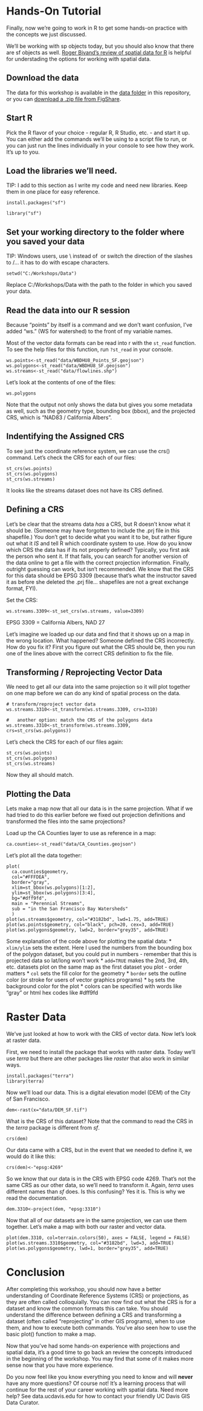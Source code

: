 # Hands-On Tutorial
Finally, now we're going to work in R to get some hands-on practice with the concepts we just discussed.

We'll be working with sp objects today, but you should also know that there are sf objects as well.  [Roger Bivand's review of spatial data for R](https://cran.r-project.org/web/views/Spatial.html) is helpful for understading the options for working with spatial data.

## Download the data

The data for this workshop is available in the [data folder](https://github.com/MicheleTobias/R-Projections-Workshop/tree/master/Data) in this repository, or you can [download a .zip file from FigShare](https://figshare.com/s/f68e06c4177e27d0aa47).

## Start R
Pick the R flavor of your choice - regular R, R Studio, etc. - and start it up.  You can either add the commands we'll be using to a script file to run, or you can just run the lines individually in your console to see how they work.  It's up to you.

## Load the libraries we'll need.
TIP: I add to this section as I write my code and need new libraries. Keep them in one place for easy reference.

```
install.packages("sf")

library("sf")
```

## Set your working directory to the folder where you saved your data
TIP: Windows users, use \\\ instead of \ or switch the direction of the slashes to /... it has to do with escape characters.

```
setwd("C:/Workshops/Data")
```
Replace C:/Workshops/Data with the path to the folder in which you saved your data.

## Read the data into our R session
Because "points" by itself is a command and we don't want confusion, I've added "ws." (WS for watershed) to the front of my variable names.

Most of the vector data formats can be read into r with the ```st_read``` function. To see the help files for this function, run ```?st_read``` in your console.

```
ws.points<-st_read("data/WBDHU8_Points_SF.geojson")
ws.polygons<-st_read("data/WBDHU8_SF.geojson")
ws.streams<-st_read("data/flowlines.shp")
```


Let's look at the contents of one of the files:

```
ws.polygons
```

Note that the output not only shows the data but gives you some metadata as well, such as the geometry type, bounding box (bbox), and the projected CRS, which is "NAD83 / California Albers".


## Indentifying the Assigned CRS
To see just the coordinate reference system, we can use the crs() command.
Let's check the CRS for each of our files:

```
st_crs(ws.points)
st_crs(ws.polygons)
st_crs(ws.streams)
```

It looks like the streams dataset does not have its CRS defined.  

## Defining a CRS
Let's be clear that the streams data *has* a CRS, but R doesn't know what it should be.  (Someone may have forgotten to include the .prj file in this shapefile.)  You don't get to decide what you want it to be, but rather figure out what it *IS* and tell R which coordinate system to use.  How do you  know which CRS the data has if its not properly defined?  Typically, you first ask the person who sent it.  If that fails, you can search for another version of the data online to get a file with the correct projection information.  Finally, outright guessing can work, but isn't recommended.  We know that the CRS for this data should be EPSG 3309 (because that's what the instructor saved it as before she deleted the .prj file... shapefiles are not a great exchange format, FYI).

Set the CRS:

```
ws.streams.3309<-st_set_crs(ws.streams, value=3309) 

```

EPSG 3309 = California Albers, NAD 27

Let's imagine we loaded up our data and find that it shows up on a map in the wrong location.  What happened?  Someone defined the CRS incorrectly.
How do you fix it?  First you figure out what the CRS should be, then you run one of the lines above with the correct CRS definition to fix the file.

## Transforming / Reprojecting Vector Data
We need to get all our data into the same projection so it will plot together on one map before we can do any kind of spatial process on the data.

```
# transform/reproject vector data
ws.streams.3310<-st_transform(ws.streams.3309, crs=3310)

#   another option: match the CRS of the polygons data
ws.streams.3310<-st_transform(ws.streams.3309, crs=st_crs(ws.polygons))
```

Let's check the CRS for each of our files again:

```
st_crs(ws.points)
st_crs(ws.polygons)
st_crs(ws.streams)
```
Now they all should match.

## Plotting the Data
Lets make a map now that all our data is in the same projection.  What if we had tried to do this earlier before we fixed out projection definitions and transformed the files into the same projections?

Load up the CA Counties layer to use as reference in a map:

```
ca.counties<-st_read("data/CA_Counties.geojson")
```

Let's plot all the data together:
```
plot(
  ca.counties$geometry, 
  col="#FFFDEA", 
  border="gray", 
  xlim=st_bbox(ws.polygons)[1:2], 
  ylim=st_bbox(ws.polygons)[3:4], 
  bg="#dff9fd",  
  main = "Perennial Streams",
  sub = "in the San Francisco Bay Watersheds"
  )
plot(ws.streams$geometry, col="#3182bd", lwd=1.75, add=TRUE)
plot(ws.points$geometry, col="black", pch=20, cex=3, add=TRUE)
plot(ws.polygons$geometry, lwd=2, border="grey35", add=TRUE)
```
Some explanation of the code above for plotting the spatial data:
* ```xlim/ylim``` sets the extent.  Here I used the numbers from the bounding box of the polygon dataset, but you could put in numbers - remember that this is projected data so lat/long won't work
* ```add=TRUE``` makes the 2nd, 3rd, 4th, etc. datasets plot on the same map as the first dataset you plot - order matters
* ```col``` sets the fill color for the geometry
* ```border``` sets the outline color (or stroke for users of vector graphics programs)
* ```bg``` sets the background color for the plot
* colors can be specified with words like "gray" or html hex codes like #dff9fd

# Raster Data

We've just looked at how to work with the CRS of vector data. Now let's look at raster data.

First, we need to install the package that works with raster data. Today we'll use *terra* but there are other packages like *raster* that also work in similar ways.

```
install.packages("terra")
library(terra)
```
Now we'll load our data. This is a digital elevation model (DEM) of the City of San Francisco.

```
dem<-rast(x="data/DEM_SF.tif")
```

What is the CRS of this dataset? Note that the command to read the CRS in the *terra* package is different from *sf*.

```
crs(dem)
```

Our data came with a CRS, but in the event that we needed to define it, we would do it like this:

```
crs(dem)<-"epsg:4269"
```

So we know that our data is in the CRS with EPSG code 4269. That's not the same CRS as our other data, so we'll need to transform it. Again, *terra* uses different names than *sf* does. Is this confusing? Yes it is. This is why we read the documentation.

```
dem.3310<-project(dem, "epsg:3310")
```

Now that all of our datasets are in the same projection, we can use them together. Let's make a map with both our raster and vector data.

```
plot(dem.3310, col=terrain.colors(50), axes = FALSE, legend = FALSE)
plot(ws.streams.3310$geometry, col="#3182bd", lwd=3, add=TRUE)
plot(ws.polygons$geometry, lwd=1, border="grey35", add=TRUE)
```

# Conclusion
After completing this workshop, you should now have a better understanding of Coordinate Reference Systems (CRS) or projections, as they are often called colloquially.  You can now find out what the CRS is for a dataset and know the common formats this can take.  You should understand the difference between defining a CRS and transforming a dataset (often called "reprojecting" in other GIS programs), when to use them, and how to execute both commands.  You've also seen how to use the basic plot() function to make a map.

Now that you've had some hands-on experience with projections and spatial data, it's a good time to go back an review the concepts introduced in the beginning of the workshop.  You may find that some of it makes more sense now that you have more experience.

Do you now feel like you know everything you need to know and will **never** have any more questions?  Of course not!  It's a learning process that will continue for the rest of your career working with spatial data.  Need more help?  See data.ucdavis.edu for how to contact your friendly UC Davis GIS Data Curator.
